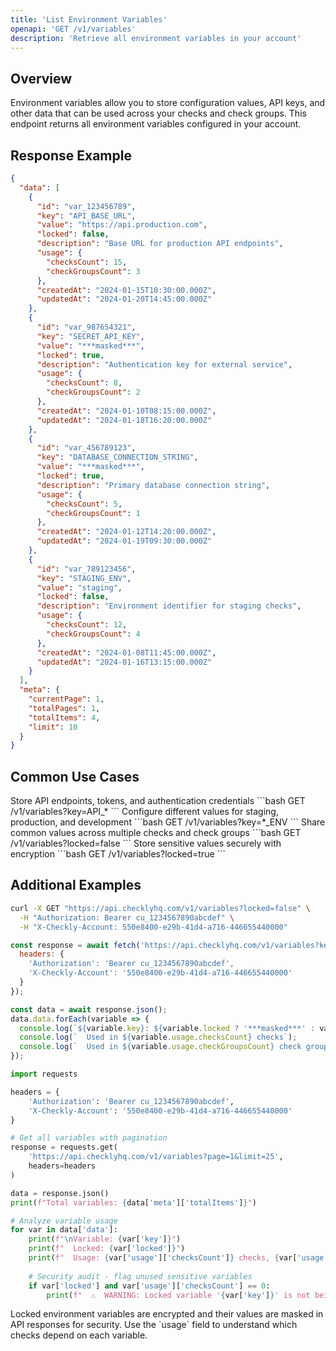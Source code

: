 ```yaml
---
title: 'List Environment Variables'
openapi: 'GET /v1/variables'
description: 'Retrieve all environment variables in your account'
---
```


## Overview

Environment variables allow you to store configuration values, API keys, and other data that can be used across your checks and check groups. This endpoint returns all environment variables configured in your account.

## Response Example

```json
{
  "data": [
    {
      "id": "var_123456789",
      "key": "API_BASE_URL",
      "value": "https://api.production.com",
      "locked": false,
      "description": "Base URL for production API endpoints",
      "usage": {
        "checksCount": 15,
        "checkGroupsCount": 3
      },
      "createdAt": "2024-01-15T10:30:00.000Z",
      "updatedAt": "2024-01-20T14:45:00.000Z"
    },
    {
      "id": "var_987654321",
      "key": "SECRET_API_KEY",
      "value": "***masked***",
      "locked": true,
      "description": "Authentication key for external service",
      "usage": {
        "checksCount": 8,
        "checkGroupsCount": 2
      },
      "createdAt": "2024-01-10T08:15:00.000Z",
      "updatedAt": "2024-01-18T16:20:00.000Z"
    },
    {
      "id": "var_456789123",
      "key": "DATABASE_CONNECTION_STRING",
      "value": "***masked***",
      "locked": true,
      "description": "Primary database connection string",
      "usage": {
        "checksCount": 5,
        "checkGroupsCount": 1
      },
      "createdAt": "2024-01-12T14:20:00.000Z",
      "updatedAt": "2024-01-19T09:30:00.000Z"
    },
    {
      "id": "var_789123456",
      "key": "STAGING_ENV",
      "value": "staging",
      "locked": false,
      "description": "Environment identifier for staging checks",
      "usage": {
        "checksCount": 12,
        "checkGroupsCount": 4
      },
      "createdAt": "2024-01-08T11:45:00.000Z",
      "updatedAt": "2024-01-16T13:15:00.000Z"
    }
  ],
  "meta": {
    "currentPage": 1,
    "totalPages": 1,
    "totalItems": 4,
    "limit": 10
  }
}
```

## Common Use Cases

<CardGroup cols={2}>

<Card title="API Configuration" icon="key">
Store API endpoints, tokens, and authentication credentials
```bash
GET /v1/variables?key=API_*
```
</Card>

<Card title="Environment Settings" icon="cog">
Configure different values for staging, production, and development
```bash
GET /v1/variables?key=*_ENV
```
</Card>

<Card title="Shared Data" icon="share">
Share common values across multiple checks and check groups
```bash
GET /v1/variables?locked=false
```
</Card>

<Card title="Security" icon="shield">
Store sensitive values securely with encryption
```bash
GET /v1/variables?locked=true
```
</Card>

</CardGroup>

## Additional Examples

<CodeGroup>

```bash Get Non-Sensitive Variables
curl -X GET "https://api.checklyhq.com/v1/variables?locked=false" \
  -H "Authorization: Bearer cu_1234567890abcdef" \
  -H "X-Checkly-Account: 550e8400-e29b-41d4-a716-446655440000"
```

```javascript Filter by Key Pattern
const response = await fetch('https://api.checklyhq.com/v1/variables?key=API_*', {
  headers: {
    'Authorization': 'Bearer cu_1234567890abcdef',
    'X-Checkly-Account': '550e8400-e29b-41d4-a716-446655440000'
  }
});

const data = await response.json();
data.data.forEach(variable => {
  console.log(`${variable.key}: ${variable.locked ? '***masked***' : variable.value}`);
  console.log(`  Used in ${variable.usage.checksCount} checks`);
  console.log(`  Used in ${variable.usage.checkGroupsCount} check groups`);
});
```

```python Manage Environment Variables
import requests

headers = {
    'Authorization': 'Bearer cu_1234567890abcdef',
    'X-Checkly-Account': '550e8400-e29b-41d4-a716-446655440000'
}

# Get all variables with pagination
response = requests.get(
    'https://api.checklyhq.com/v1/variables?page=1&limit=25',
    headers=headers
)

data = response.json()
print(f"Total variables: {data['meta']['totalItems']}")

# Analyze variable usage
for var in data['data']:
    print(f"\nVariable: {var['key']}")
    print(f"  Locked: {var['locked']}")
    print(f"  Usage: {var['usage']['checksCount']} checks, {var['usage']['checkGroupsCount']} groups")
    
    # Security audit - flag unused sensitive variables
    if var['locked'] and var['usage']['checksCount'] == 0:
        print(f"  ⚠️  WARNING: Locked variable '{var['key']}' is not being used")
```

</CodeGroup>

<Note>
Locked environment variables are encrypted and their values are masked in API responses for security. Use the `usage` field to understand which checks depend on each variable.
</Note>